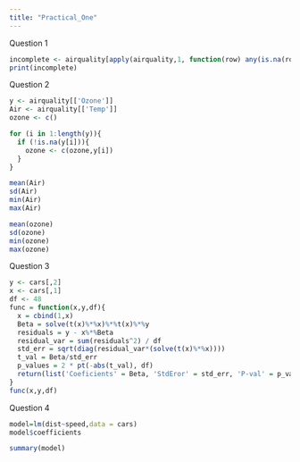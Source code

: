 ```yaml
---
title: "Practical_One"
---
```


Question 1

```r
incomplete <- airquality[apply(airquality,1, function(row) any(is.na(row))), ]
print(incomplete)
```

Question 2

```r

y <- airquality[['Ozone']]
Air <- airquality[['Temp']]
ozone <- c()

for (i in 1:length(y)){
  if (!is.na(y[i])){
    ozone <- c(ozone,y[i])  
  }
}

mean(Air)
sd(Air)
min(Air)
max(Air)

mean(ozone)
sd(ozone)
min(ozone)
max(ozone)
```

Question 3

```r

y <- cars[,2]
x <- cars[,1]
df <- 48
func = function(x,y,df){
  x = cbind(1,x)
  Beta = solve(t(x)%*%x)%*%t(x)%*%y 
  residuals = y - x%*%Beta
  residual_var = sum(residuals^2) / df
  std_err = sqrt(diag(residual_var*(solve(t(x)%*%x)))) 
  t_val = Beta/std_err
  p_values = 2 * pt(-abs(t_val), df)
  return(list('Coeficients' = Beta, 'StdEror' = std_err, 'P-val' = p_values))
}
func(x,y,df)

```

Question 4

```r
model=lm(dist~speed,data = cars)
model$coefficients

summary(model)


```
